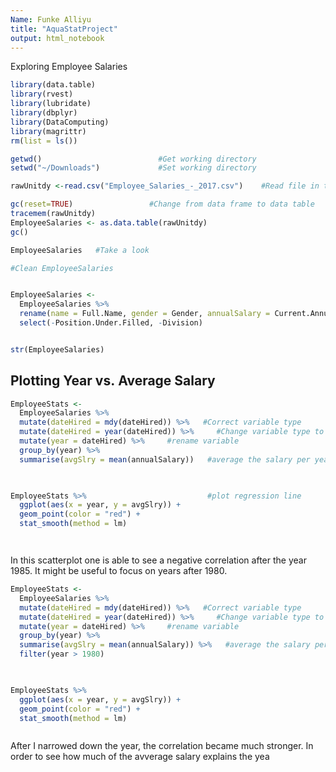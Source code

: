 ```yaml
---
Name: Funke Alliyu
title: "AquaStatProject"
output: html_notebook
---
```



Exploring Employee Salaries


```r
library(data.table)
library(rvest)
library(lubridate)
library(dbplyr)
library(DataComputing)
library(magrittr)
rm(list = ls())

```




```r


getwd()                          #Get working directory
setwd("~/Downloads")             #Set working directory 

rawUnitdy <-read.csv("Employee_Salaries_-_2017.csv")    #Read file in table format and create a data frame from it

gc(reset=TRUE)                 #Change from data frame to data table
tracemem(rawUnitdy)
EmployeeSalaries <- as.data.table(rawUnitdy)
gc()


```



```r

EmployeeSalaries   #Take a look

```


```r
#Clean EmployeeSalaries


EmployeeSalaries <-
  EmployeeSalaries %>%
  rename(name = Full.Name, gender = Gender, annualSalary = Current.Annual.Salary, grossPay = X2017.Gross.Pay.Received, overtimePay = X2017.Overtime.Pay, dept = Department, position = Employee.Position.Title, dateHired = Date.First.Hired, deptName = Department.Name, employeeStatus = Assignment.Category) %>%
  select(-Position.Under.Filled, -Division)


str(EmployeeSalaries)


```

## Plotting Year vs. Average Salary

```r

EmployeeStats <-
  EmployeeSalaries %>%
  mutate(dateHired = mdy(dateHired)) %>%   #Correct variable type
  mutate(dateHired = year(dateHired)) %>%     #Change variable type to year
  mutate(year = dateHired) %>%     #rename variable
  group_by(year) %>%                   
  summarise(avgSlry = mean(annualSalary))   #average the salary per year
  


EmployeeStats %>%                           #plot regression line
  ggplot(aes(x = year, y = avgSlry)) +
  geom_point(color = "red") +
  stat_smooth(method = lm)




```




In this scatterplot one is able to see a negative correlation after the year 1985. It might be useful to focus on years after 1980.





```r

EmployeeStats <-
  EmployeeSalaries %>%
  mutate(dateHired = mdy(dateHired)) %>%   #Correct variable type
  mutate(dateHired = year(dateHired)) %>%     #Change variable type to year
  mutate(year = dateHired) %>%     #rename variable
  group_by(year) %>%                   
  summarise(avgSlry = mean(annualSalary)) %>%   #average the salary per year
  filter(year > 1980)            
  


EmployeeStats %>%
  ggplot(aes(x = year, y = avgSlry)) +
  geom_point(color = "red") +
  stat_smooth(method = lm)



```

After I narrowed down the year, the correlation became much stronger. In order to see how much of the avverage salary explains the yea



























